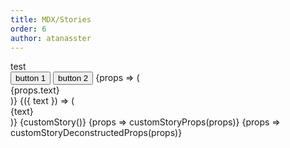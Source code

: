 ```yaml
---
title: MDX/Stories
order: 6
author: atanasster
---
```



<Playground description="story with jsx child">
  <Story name="simple">
    <div>test</div>
  </Story>
</Playground>

<Playground description="story with two jsx children">
  <Story name="multiple-children" >
    <button>button 1</button>
    <button>button 2</button>
  </Story>
</Playground>

<Playground description="story with props">
  <Story name='mdx-story-props' controls={{ text: { type: 'text', value: 'hello'}}}>
    {props => (
      <div>{props.text}</div>
    )}
  </Story>
</Playground>  

<Playground description="story with deconstructed props">
  <Story name='mdx-story-desconstructed-props' controls={{ text: { type: 'text', value: 'hello'}}}>
    {({ text }) => (
      <div>{text}</div>
    )}
  </Story>
</Playground>

<Playground description="story from external file">
  <Story name='mdx-external-story'>
    {customStory()}
  </Story>
</Playground>


<Playground description="story from external file with props">
  <Story name='mdx-external-story-props' controls={{ text: { type: 'text', value: 'hello'}}} >
    {props => customStoryProps(props)}
  </Story>
</Playground>

<Playground description="story from external file with deconstructed props">
  <Story name='mdx-external-story-deconstructed-props' controls={{ text: { type: 'text', value: 'hello'}}}>
    {props => customStoryDeconstructedProps(props)}
  </Story>
</Playground>

